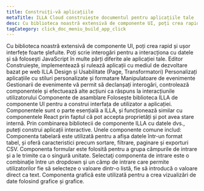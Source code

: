 ```yaml
---
title: Construiți-vă aplicațiile
metaTitle: ILLA Cloud construiește documentul pentru aplicațiile tale
desc: Cu biblioteca noastră extensivă de componente UI, poți crea rapid și ușor interfețe foarte aglomerate cu ILLA Cloud.
tagCategory: click_doc_meniu_build_app_click
---
```


Cu biblioteca noastră extensivă de componente UI, poți crea rapid și ușor interfețe foarte șlefuite. Poți scrie interogări pentru a interacționa cu datele și să folosești JavaScript în multe părți diferite ale aplicației tale.
Editor
Construiește, implementează și rulează aplicații cu mediul de dezvoltare bazat pe web ILLA 
Design și Usabilitate (Page, Transformatori)
Personalizați aplicațiile cu stiluri personalizate și formatare
Manipulatoare de evenimente 
Gestionarii de evenimente vă permit să declanșați interogări, controlează componentele și efectuează alte acțiuni ca răspuns la interacțiunile utilizatorului
Componente de asamblare
Folosește biblioteca ILLA de componente UI pentru a construi interfața de utilizator a aplicației.
Componentele sunt o parte esențială a ILLA, și funcționează similar cu componentele React prin faptul că pot accepta proprietăți și pot avea stare internă. Prin combinarea bibliotecii de componente ILLA cu datele dvs., puteți construi aplicații interactive.
Unele componente comune includ:
Componenta tabelară este utilizată pentru a afișa datele într-un format tabel, și oferă caracteristici precum sortare, filtrare, paginare și exporturi CSV. 
Componenta formular este folosită pentru a grupa câmpurile de intrare și a le trimite ca o singură unitate. 
Selectaţi componenta de intrare este o combinaţie între un dropdown şi un câmp de intrare care permite utilizatorilor fie să selecteze o valoare dintr-o listă, fie să introducă o valoare direct ca text. 
Componenta grafică este utilizată pentru a crea vizualizări de date folosind grafice și grafice.

